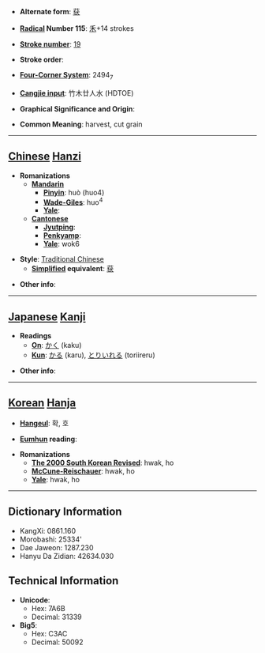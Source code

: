 * '''Alternate form''': [[获]]

* '''[[Wiktionary:Chinese radical index| Radical]] Number 115''': [[Wiktionary:Chinese radical index 禾|禾]]+14 strokes

* '''[[Wiktionary:Chinese total strokes index|Stroke number]]''': [[Wiktionary:Chinese total strokes index 19|19]]

* '''Stroke order''': 

* '''[[Wiktionary:Chinese four corner index|Four-Corner System]]''': 2494<sub>7</sub>

* '''[[Wiktionary:Chinese Cangjie index|Cangjie input]]''': 竹木廿人水 (HDTOE)

* '''Graphical Significance and Origin''': 

* '''Common Meaning''': harvest, cut grain

----

== [[Chinese]] [[Hanzi]] ==

* '''Romanizations'''
** '''[[Mandarin]]'''
*** '''[[Pinyin]]''': huò (huo4)
*** '''[[Wade-Giles]]''': huo<sup>4</sup>
*** '''[[Yale]]''': 
** '''[[Cantonese]]'''
*** '''[[Jyutping]]''':
*** '''[[Penkyamp]]''': 
*** '''[[Yale]]''': wok6

* '''Style''': [[Traditional Chinese]] 
** '''[[Simplified Chinese|Simplified]] equivalent''': [[获]]

* '''Other info''': 

----

== [[Japanese]] [[Kanji]] ==

* '''Readings'''
** '''[[On]]''': [[かく]] (kaku)
** '''[[Kun]]''': [[かる]] (karu), [[とりいれる]] (toriireru)

* '''Other info''':  

----

== [[Korean]] [[Hanja]] ==

* '''[[Hangeul]]''': 확, 호

* '''[[Eumhun]] reading''': 

* '''Romanizations'''
** '''[[The 2000 South Korean Revised Romanization|The 2000 South Korean Revised]]''': hwak, ho
** '''[[McCune-Reischauer]]''': hwak, ho
** '''[[Yale]]''': hwak, ho

----

== Dictionary Information ==

* KangXi: 0861.160
* Morobashi: 25334'
* Dae Jaweon: 1287.230
* Hanyu Da Zidian: 42634.030

== Technical Information ==

* '''Unicode''':
** Hex: 7A6B
** Decimal: 31339
* '''Big5''':
** Hex: C3AC
** Decimal: 50092
